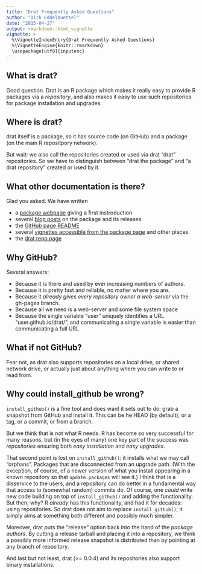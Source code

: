 ```yaml
---
title: "Drat Frequently Asked Questions"
author: "Dirk Eddelbuettel"
date: "2015-04-27"
output: rmarkdown::html_vignette
vignette: >
  %\VignetteIndexEntry{Drat Frequently Asked Questions}
  %\VignetteEngine{knitr::rmarkdown}
  \usepackage[utf8]{inputenc}
---
```


## What is drat?

Good question.  Drat is an R package which makes it really easy to provide R
packages via a _repository_, and also makes it easy to use such repositories
for package installation and upgrades.

## Where is drat?

drat itself is a package, so it has source code (on GitHub) and a package (on
the main R repositpory network).

But wait: we also call the repositories created or used via drat "drat"
repositories.  So we have to distinguish between "drat the package" and "a
drat repository" created or used by it.

## What other documentation is there?

Glad you asked.  We have written

+ a [package webpage](http://dirk.eddelbuettel.com/code/drat.html) giving a
first instroduction
+ several [blog posts](http://dirk.eddelbuettel.com/blog/code/drat/) on the package
and its releases
+ the [GitHub page README](http://github.com/eddelbuettel/drat)
+ several [vignettes accessible from the package page](http://cran.rstudio.com/package=drat)
and other places.
+ the [drat repo page](http://eddelbuettel.github.io/drat)


## Why GitHub?

Several answers:

+ Because it is there and used by ever increasing numbers of authors.
+ Because it is pretty fast and reliable, no matter where you are.
+ Because it _already gives every repository owner a web-server_ via the
gh-pages branch.
+ Because all we need is a web-server and some file system space
+ Because the single variable "user" uniquely identifies a URL
"user.github.io/drat/", and communicating a single variable is easier than
communicating a full URL

## What if not GitHub?

Fear not, as drat also supports repositories on a local drive, or shared
network drive, or actually just about anything where you can write to or read
from.

## Why could install_github be wrong?

`install_github()` is a fine tool and does want it sets out to do: grab a
snapshot from GitHub and install it.  This can be he HEAD (by default), or a
tag, or a commit, or from a branch.

But we think that is not what R needs. R has become so very successful for
many reasons, but (in the eyes of many) one key part of the success was
_repositories_ ensuring both _easy installation_ and _easy upgrades_.

That second point is lost on `install_github()`: it installs what we may call
"orphans".  Packages that are disconnected from an upgrade path.  (With the
exception, of course, of a newer version of what you install appearing in a
known repository so that `update.packages` will see it.)  I think that is a
disservice to the users, and a repository can do better in a fundamental way
that access to (somewhat random) commits do.  Of course, one _could_ write
new code building on top of `install_github()` and adding the functionality.
But then, why? R _already_ has this functionality, and had it for decades:
using repositories.  So drat does not aim to replace `install_github()`; it
simply aims at something both different and possibly much simpler.

Moreover, drat puts the "release" option back into the hand of the _package
authors_. By cutting a release tarball and placing it into a repository, we
think a possibly more informed release snapshot is distributed than by
pointing at any branch of repository.

And last but not least, drat (>= 0.0.4) and its repositories also support binary
installations.



